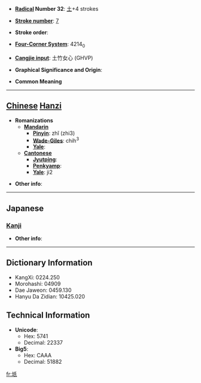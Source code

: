 * '''[[Wiktionary:Chinese radical index| Radical]] Number 32''': [[Wiktionary:Chinese radical index 土|土]]+4 strokes

* '''[[Wiktionary:Chinese total strokes index|Stroke number]]''': [[Wiktionary:Chinese total strokes index 7|7]]

* '''Stroke order''': 

* '''[[Wiktionary:Chinese four corner index|Four-Corner System]]''': 4214<sub>0</sub>

* '''[[Wiktionary:Chinese Cangjie index|Cangjie input]]''': 土竹女心 (GHVP)

* '''Graphical Significance and Origin''': 

* '''Common Meaning'''

----

== [[Chinese]] [[Hanzi]] ==

* '''Romanizations'''
** '''[[Mandarin]]'''
*** '''[[Pinyin]]''': zhǐ (zhi3)
*** '''[[Wade-Giles]]''': chih<sup>3</sup>
*** '''[[Yale]]''': 
** '''[[Cantonese]]'''
*** '''[[Jyutping]]''':
*** '''[[Penkyamp]]''': 
*** '''[[Yale]]''': ji2

* '''Other info''': 

----

==Japanese==
===[[Kanji]]===
{{kanji|on readings=[[し]] (shi)
|kun readings=[[とまる]] (tomaru), [[さか]] (saka)
}}

* '''Other info''':  

----

== Dictionary Information ==

* KangXi: 0224.250
* Morohashi: 04909
* Dae Jaweon: 0459.130
* Hanyu Da Zidian: 10425.020

== Technical Information ==

* '''Unicode''':
** Hex: 5741
** Decimal: 22337
* '''Big5''':
** Hex: CAAA
** Decimal: 51882

[[fr:坁]]